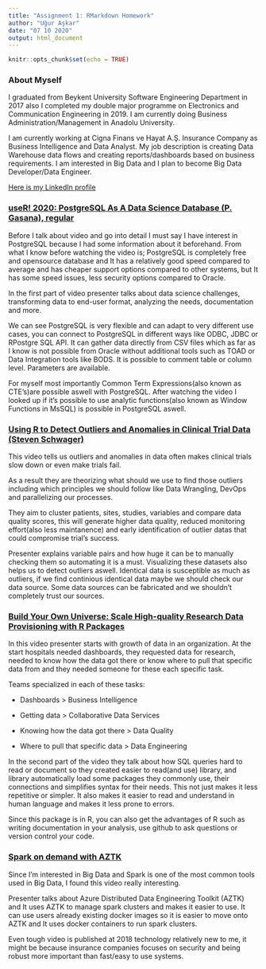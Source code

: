 ```yaml
---
title: "Assignment 1: RMarkdown Homework"
author: "Uğur Aşkar"
date: "07 10 2020"
output: html_document
---
```


```r
knitr::opts_chunk$set(echo = TRUE)
```

### About Myself

I graduated from Beykent University Software Engineering Department in 2017 also I completed my double major programme on Electronics and Communication Engineering in 2019. I am currently doing Business Administration/Management in Anadolu University.

I am currently working at Cigna Finans ve Hayat A.Ş. Insurance Company as Business Intelligence and Data Analyst.
My job description is creating Data Warehouse data flows and creating reports/dashboards based on business requirements.
I am interested in Big Data and I plan to become Big Data Developer/Data Engineer.

[Here is my LinkedIn profile](https://linkedin.com/in/uguraskar/)

### [useR! 2020: PostgreSQL As A Data Science Database (P. Gasana), regular](https://youtu.be/69tVWeibs_U)

Before I talk about video and go into detail I must say I have interest in PostgreSQL because I had some information about it beforehand. From what I know before watching the video is; PostgreSQL is completely free and opensource database and It has a relatively good speed compared to average and has cheaper support options compared to other systems, but It has some speed issues, less security options compared to Oracle.

In the first part of video presenter talks about data science challenges, transforming data to end-user format, analyzing the needs, documentation and more.

We can see PostgreSQL is very flexible and can adapt to very different use cases, you can connect to PostgreSQL in different ways like ODBC, JDBC or RPostgre SQL API. It can gather data directly from CSV files which as far as I know is not possible from Oracle without additional tools such as TOAD or Data Integration tools like BODS. It is possible to comment table or column level. Parameters are available.

For myself most importantly Common Term Expressions(also known as CTE's)are possible aswell with PostgreSQL. After watching the video I looked up if it's possible to use analytic functions(also known as Window Functions in MsSQL) is possible in PostgreSQL aswell.

### [Using R to Detect Outliers and Anomalies in Clinical Trial Data (Steven Schwager)](https://www.youtube.com/watch?v=vDXjVtuyrJA)

This video tells us outliers and anomalies in data often makes clinical trials slow down or even make trials fail. 

As a result they are theorizing what should we use to find those outliers including which principles we should follow like Data Wrangling, DevOps and parallelizing our processes.

They aim to cluster patients, sites, studies, variables and compare data quality scores, this will generate higher data quality, reduced monitoring effort(also less maintanence) and early identification of outlier datas that could compromise trial's success.

Presenter explains variable pairs and how huge it can be to manually checking them so automating it is a must. Visualizing these datasets also helps us to detect outliers aswell. Identical data is susceptible as much as outliers, if we find continious identical data maybe we should check our data source. Some data sources can be fabricated and we shouldn't completely trust our sources. 

### [Build Your Own Universe: Scale High-quality Research Data Provisioning with R Packages](https://www.youtube.com/watch?v=lm0QYr1C2Sw)
In this video presenter starts with growth of data in an organization. 
At the start hospitals needed dashboards, they requested data for research, needed to know how the data got there or know where to pull that specific data from and they needed someone for these each specific task. 

Teams specialized in each of these tasks:

* Dashboards > Business Intelligence

* Getting data > Collaborative Data Services

* Knowing how the data got there > Data Quality

* Where to pull that specific data > Data Engineering

In the second part of the video they talk about how SQL queries hard to read or document so they created easier to read(and use) library, and library automatically load some packages they commonly use, their connections and simplifies syntax for their needs. This not just makes it less repetitive or simpler. It also makes it easier to read and understand in human language and makes it less prone to errors.

Since this package is in R, you can also get the advantages of R such as writing documentation in your analysis, use github to ask questions or version control your code.

### [Spark on demand with AZTK](https://www.youtube.com/watch?v=zKcL9Y83YgE)
Since I'm interested in Big Data and Spark is one of the most common tools used in Big Data, I found this video really interesting.

Presenter talks about Azure Distributed Data Engineering Toolkit (AZTK) and It uses AZTK to manage spark clusters and makes it easier to use. It can use users already existing docker images so it is easier to move onto AZTK and It uses docker containers to run spark clusters.

Even tough video is published at 2018 technology relatively new to me, it might be because insurance companies focuses on security and being robust more important than fast/easy to use systems.